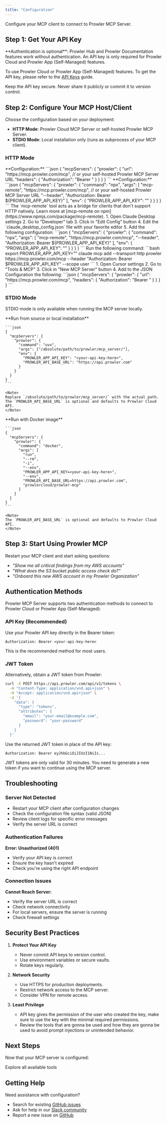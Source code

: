 ```yaml
---
title: "Configuration"
---
```


Configure your MCP client to connect to Prowler MCP Server.

## Step 1: Get Your API Key

<Note>
**Authentication is optional**: Prowler Hub and Prowler Documentation features work without authentication. An API key is only required for Prowler Cloud and Prowler App (Self-Managed) features.
</Note>

To use Prowler Cloud or Prowler App (Self-Managed) features. To get the API key, please refer to the [API Keys](/user-guide/providers/prowler-app-api-keys) guide.

<Warning>
Keep the API key secure. Never share it publicly or commit it to version control.
</Warning>

## Step 2: Configure Your MCP Host/Client

Choose the configuration based on your deployment:

- **HTTP Mode**: Prowler Cloud MCP Server or self-hosted Prowler MCP Server.
- **STDIO Mode**: Local installation only (runs as subprocess of your MCP client).

### HTTP Mode

<Tabs>
  <Tab title="Generic Native HTTP Support">
    **Configuration:**
    ```json
    {
      "mcpServers": {
        "prowler": {
          "url": "https://mcp.prowler.com/mcp", // or your self-hosted Prowler MCP Server URL
          "headers": {
            "Authorization": "Bearer <your-api-key-here>"
          }
        }
      }
    }
    ```
  </Tab>

  <Tab title="Generic without Native HTTP Support">
    **Configuration:**
    ```json
    {
      "mcpServers": {
        "prowler": {
          "command": "npx",
          "args": [
            "mcp-remote",
            "https://mcp.prowler.com/mcp", // or your self-hosted Prowler MCP Server URL
            "--header",
            "Authorization: Bearer ${PROWLER_APP_API_KEY}"
          ],
          "env": {
            "PROWLER_APP_API_KEY": "<your-api-key-here>"
          }
        }
      }
    }
    ```
    <Info>
    The `mcp-remote` tool acts as a bridge for clients that don't support HTTP natively. Learn more at [mcp-remote on npm](https://www.npmjs.com/package/mcp-remote).
    </Info>
  </Tab>

  <Tab title="Claude Desktop">
    1. Open Claude Desktop settings
    2. Go to "Developer" tab
    3. Click in "Edit Config" button
    4. Edit the `claude_desktop_config.json` file with your favorite editor
    5. Add the following configuration:
    ```json
    {
      "mcpServers": {
        "prowler": {
          "command": "npx",
          "args": [
            "mcp-remote",
            "https://mcp.prowler.com/mcp",
            "--header",
            "Authorization: Bearer ${PROWLER_APP_API_KEY}"
          ],
          "env": {
            "PROWLER_APP_API_KEY": "<your-api-key-here>"
          }
        }
      }
    }
    ```
  </Tab>

  <Tab title="Claude Code">
    Run the following command:
    ```bash
    export PROWLER_APP_API_KEY="<your-api-key-here>"
    claude mcp add --transport http prowler https://mcp.prowler.com/mcp --header "Authorization: Bearer $PROWLER_APP_API_KEY" --scope user
    ```
  </Tab>

  <Tab title="Cursor">
    1. Open Cursor settings
    2. Go to "Tools & MCP"
    3. Click in "New MCP Server" button
    4. Add to the JSON Configuration the following:
    ```json
    {
      "mcpServers": {
        "prowler": {
          "url": "https://mcp.prowler.com/mcp",
          "headers": {
            "Authorization": "Bearer <your-api-key-here>"
          }
        }
      }
    }
    ```
  </Tab>


</Tabs>

### STDIO Mode

STDIO mode is only available when running the MCP server locally.

<Tabs>
  <Tab title="Generic uvx installation">
    **Run from source or local installation**

    ```json
    {
      "mcpServers": {
        "prowler": {
          "command": "uvx",
          "args": ["/absolute/path/to/prowler/mcp_server/"],
          "env": {
            "PROWLER_APP_API_KEY": "<your-api-key-here>",
            "PROWLER_API_BASE_URL": "https://api.prowler.com"
          }
        }
      }
    }
    ```

    <Note>
    Replace `/absolute/path/to/prowler/mcp_server/` with the actual path. The `PROWLER_API_BASE_URL` is optional and defaults to Prowler Cloud API.
    </Note>

  </Tab>

  <Tab title="Generic Docker installation">
    **Run with Docker image**

    ```json
    {
      "mcpServers": {
        "prowler": {
          "command": "docker",
          "args": [
            "run",
            "--rm",
            "-i",
            "--env",
            "PROWLER_APP_API_KEY=<your-api-key-here>",
            "--env",
            "PROWLER_API_BASE_URL=https://api.prowler.com",
            "prowlercloud/prowler-mcp"
          ]
        }
      }
    }
    ```

    <Note>
    The `PROWLER_API_BASE_URL` is optional and defaults to Prowler Cloud API.
    </Note>

  </Tab>
</Tabs>

## Step 3: Start Using Prowler MCP

Restart your MCP client and start asking questions:
- *"Show me all critical findings from my AWS accounts"*
- *"What does the S3 bucket public access check do?"*
- *"Onboard this new AWS account in my Prowler Organization"*

## Authentication Methods

Prowler MCP Server supports two authentication methods to connect to Prowler Cloud or Prowler App (Self-Managed):

### API Key (Recommended)

Use your Prowler API key directly in the Bearer token:

```
Authorization: Bearer <your-api-key-here>
```

This is the recommended method for most users.

### JWT Token

Alternatively, obtain a JWT token from Prowler:

```bash
curl -X POST https://api.prowler.com/api/v1/tokens \
  -H "Content-Type: application/vnd.api+json" \
  -H "Accept: application/vnd.api+json" \
  -d '{
    "data": {
      "type": "tokens",
      "attributes": {
        "email": "your-email@example.com",
        "password": "your-password"
      }
    }
  }'
```

Use the returned JWT token in place of the API key:

```
Authorization: Bearer eyJhbGciOiJIUzI1NiIs...
```

<Warning>
JWT tokens are only valid for 30 minutes. You need to generate a new token if you want to continue using the MCP server.
</Warning>

## Troubleshooting

### Server Not Detected

- Restart your MCP client after configuration changes
- Check the configuration file syntax (valid JSON)
- Review client logs for specific error messages
- Verify the server URL is correct

### Authentication Failures

**Error: Unauthorized (401)**
- Verify your API key is correct
- Ensure the key hasn't expired
- Check you're using the right API endpoint

### Connection Issues

**Cannot Reach Server:**
- Verify the server URL is correct
- Check network connectivity
- For local servers, ensure the server is running
- Check firewall settings

## Security Best Practices

1. **Protect Your API Key**
   - Never commit API keys to version control.
   - Use environment variables or secure vaults.
   - Rotate keys regularly.

2. **Network Security**
   - Use HTTPS for production deployments.
   - Restrict network access to the MCP server.
   - Consider VPN for remote access.

3. **Least Privilege**
   - API key gives the permission of the user who created the key, make sure to use the key with the minimal required permissions.
   - Review the tools that are gonna be used and how they are gonna be used to avoid prompt injections or unintended behavior.

## Next Steps

Now that your MCP server is configured:

<CardGroup cols={1}>
  <Card title="Tools Reference" icon="wrench" href="/getting-started/basic-usage/prowler-mcp-tools">
    Explore all available tools
  </Card>
</CardGroup>

## Getting Help

Need assistance with configuration?

- Search for existing [GitHub issues](https://github.com/prowler-cloud/prowler/issues)
- Ask for help in our [Slack community](https://goto.prowler.com/slack)
- Report a new issue on [GitHub](https://github.com/prowler-cloud/prowler/issues/new)

